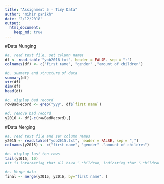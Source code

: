 ```yaml
---
title: "Assignment 5 - Tidy Data"
author: "mihir parikh"
date: "2/12/2018"
output:
  html_document:
    keep_md: true
---
```


#Data Munging
```r
#a. read text file, set column names
df <- read.table("yob2016.txt", header = FALSE, sep = ";")
colnames(df) <- c("first name", "gender" ,"amount of children")

#b. summary and structure of data
summary(df)
str(df)
dim(df)
head(df)

#c. display bad record
rowBadRecord <- grep("yyy", df$`first name`)

#d. remove bad record
y2016 <- df[-c(rowBadRecord),]
```

#Data Merging
```r
#a. read text file and set column names
y2015 <- read.table("yob2015.txt", header = FALSE, sep = ",")
colnames(y2015) <- c("first name", "gender" ,"amount of children")

#b. display last ten rows
tail(y2015, 10)
#It is interesting that all have 5 children, indicating that 5 children maybe the cutoff to make the list.

#c. Merge data
final <- merge(y2015, y2016, by="first name", )
```